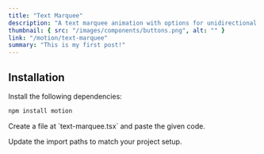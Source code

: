 ```yaml
---
title: "Text Marquee"
description: "A text marquee animation with options for unidirectional and bidirectional scrolling, which changes direction based on the scroll position"
thumbnail: { src: "/images/components/buttons.png", alt: "" }
link: "/motion/text-marquee"
summary: "This is my first post!"
---
```


<ComponentPreview name="text-marquee-demo" />

## Installation

<Steps>
<Step>
Install the following dependencies:
</Step>

```bash
npm install motion
```

<Step>
Create a file at `text-marquee.tsx` and paste the given code.
</Step>

<CollapsibleSource name="text-marquee" />

<Step>Update the import paths to match your project setup.</Step>

</Steps>
